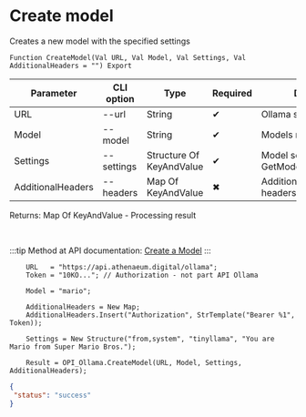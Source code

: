 ﻿---
sidebar_position: 4
---


# Create model
 Creates a new model with the specified settings



`Function CreateModel(Val URL, Val Model, Val Settings, Val AdditionalHeaders = "") Export`

  | Parameter | CLI option | Type | Required | Description |
  |-|-|-|-|-|
  | URL | --url | String | &#x2714; | Ollama server URL |
  | Model | --model | String | &#x2714; | Models name |
  | Settings | --settings | Structure Of KeyAndValue | &#x2714; | Model settings. See GetModelSettingsStructure |
  | AdditionalHeaders | --headers | Map Of KeyAndValue | &#x2716; | Additional request headers, if necessary |

  
  Returns:  Map Of KeyAndValue - Processing result

<br/>

:::tip
Method at API documentation: [Create a Model](https://github.com/ollama/ollama/blob/main/docs/api.md#create-a-model)
:::
<br/>



```bsl title="1C:Enterprise/OneScript code example"
    URL   = "https://api.athenaeum.digital/ollama";
    Token = "10KO..."; // Authorization - not part API Ollama

    Model = "mario";

    AdditionalHeaders = New Map;
    AdditionalHeaders.Insert("Authorization", StrTemplate("Bearer %1", Token));

    Settings = New Structure("from,system", "tinyllama", "You are Mario from Super Mario Bros.");

    Result = OPI_Ollama.CreateModel(URL, Model, Settings, AdditionalHeaders);
```
 



```json title="Result"
{
 "status": "success"
}
```
